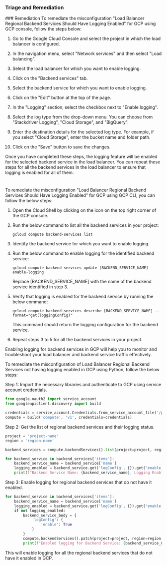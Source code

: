 
### Triage and Remediation
<Tabs>
<Tab title='Remediation'>
### Remediation

<AccordionGroup>
<Accordion title='Using Console' defaultOpen='true'>
To remediate the misconfiguration "Load Balancer Regional Backend Services Should Have Logging Enabled" for GCP using GCP console, follow the steps below:

1. Go to the Google Cloud Console and select the project in which the load balancer is configured.

2. In the navigation menu, select "Network services" and then select "Load balancing".

3. Select the load balancer for which you want to enable logging.

4. Click on the "Backend services" tab.

5. Select the backend service for which you want to enable logging.

6. Click on the "Edit" button at the top of the page.

7. In the "Logging" section, select the checkbox next to "Enable logging".

8. Select the log type from the drop-down menu. You can choose from "Stackdriver Logging", "Cloud Storage", and "BigQuery".

9. Enter the destination details for the selected log type. For example, if you select "Cloud Storage", enter the bucket name and folder path.

10. Click on the "Save" button to save the changes.

Once you have completed these steps, the logging feature will be enabled for the selected backend service in the load balancer. You can repeat these steps for all the backend services in the load balancer to ensure that logging is enabled for all of them.

#
</Accordion>

<Accordion title='Using CLI'>
To remediate the misconfiguration "Load Balancer Regional Backend Services Should Have Logging Enabled" for GCP using GCP CLI, you can follow the below steps:

1. Open the Cloud Shell by clicking on the icon on the top right corner of the GCP console.

2. Run the below command to list all the backend services in your project:

   ```
   gcloud compute backend-services list
   ```

3. Identify the backend service for which you want to enable logging.

4. Run the below command to enable logging for the identified backend service:

   ```
   gcloud compute backend-services update [BACKEND_SERVICE_NAME] --enable-logging
   ```

   Replace [BACKEND_SERVICE_NAME] with the name of the backend service identified in step 3.

5. Verify that logging is enabled for the backend service by running the below command:

   ```
   gcloud compute backend-services describe [BACKEND_SERVICE_NAME] --format="get(loggingConfig)"
   ```

   This command should return the logging configuration for the backend service.

6. Repeat steps 3 to 5 for all the backend services in your project.

Enabling logging for backend services in GCP will help you to monitor and troubleshoot your load balancer and backend service traffic effectively.
</Accordion>

<Accordion title='Using Python'>
To remediate the misconfiguration of Load Balancer Regional Backend Services not having logging enabled in GCP using Python, follow the below steps:

Step 1: Import the necessary libraries and authenticate to GCP using service account credentials.

```python
from google.oauth2 import service_account
from googleapiclient.discovery import build

credentials = service_account.Credentials.from_service_account_file('/path/to/service_account.json')
compute = build('compute', 'v1', credentials=credentials)
```

Step 2: Get the list of regional backend services and their logging status.

```python
project = 'project-name'
region = 'region-name'

backend_services = compute.backendServices().list(project=project, region=region).execute()

for backend_service in backend_services['items']:
    backend_service_name = backend_service['name']
    logging_enabled = backend_service.get('logConfig', {}).get('enable')
    print(f"Backend Service Name: {backend_service_name}, Logging Enabled: {logging_enabled}")
```

Step 3: Enable logging for regional backend services that do not have it enabled.

```python
for backend_service in backend_services['items']:
    backend_service_name = backend_service['name']
    logging_enabled = backend_service.get('logConfig', {}).get('enable')
    if not logging_enabled:
        backend_service_body = {
            'logConfig': {
                'enable': True
            }
        }
        compute.backendServices().patch(project=project, region=region, backendService=backend_service_name, body=backend_service_body).execute()
        print(f"Enabled logging for Backend Service: {backend_service_name}")
```

This will enable logging for all the regional backend services that do not have it enabled in GCP.
</Accordion>

</AccordionGroup>
</Tab>
</Tabs>
